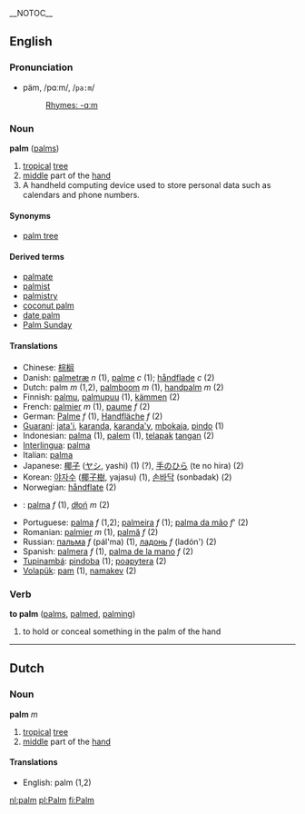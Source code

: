 __NOTOC__

==English==

===Pronunciation===
*päm, /pɑːm/, /<tt>pa:m</tt>/
*:[[Rhymes:English:-ɑːm|Rhymes: -ɑːm]]

=== Noun ===
'''palm''' ([[palms]])

# [[tropical]] [[tree]]
# [[middle]] part of the [[hand]]
# A handheld computing device used to store personal data such as calendars and phone numbers.

====Synonyms====
*[[palm tree]]

====Derived terms====
*[[palmate]]
*[[palmist]]
*[[palmistry]]
*[[coconut palm]]
*[[date palm]]
*[[Palm Sunday]]

==== Translations ====
*Chinese: [[棕榈]]
*Danish: [[palmetræ]] ''n'' (1), [[palme]] ''c'' (1); [[håndflade]] ''c'' (2)
*Dutch: palm ''m'' (1,2), [[palmboom]] ''m'' (1), [[handpalm]] ''m'' (2)
*Finnish: [[palmu]], [[palmupuu]] (1), [[kämmen]] (2)
*French: [[palmier]] ''m'' (1), [[paume]] ''f'' (2)
*German: [[Palme]] ''f'' (1), [[Handfläche]] ''f'' (2)
*[[Guaraní]]: [[jata'i]], [[karanda]], [[karanda'y]], [[mbokaja]], [[pindo]] (1)
*Indonesian: [[palma]] (1), [[palem]] (1), [[telapak]] [[tangan]] (2)
*[[Interlingua]]: [[palma]] 
*Italian: [[palma]] 
*Japanese: [[椰子]] ([[ヤシ]], yashi) (1) (?), [[手のひら]] (te no hira) (2)
*Korean: [[야자수]] ([[椰子樹]], yajasu) (1), [[손바닥]] (sonbadak) (2)
*Norwegian: [[håndflate]] (2)
*{{pl}}: [[palma]] ''f'' (1), [[dłoń]] ''m'' (2)
*Portuguese: [[palma]] ''f'' (1,2); [[palmeira]] ''f'' (1); [[palma da mão]] ''f''' (2)
*Romanian: [[palmier]] ''m'' (1), [[palmă]] ''f'' (2)
*Russian: [[пальма]] ''f'' (pál'ma) (1), [[ладонь]] ''f'' (ladón') (2)
*Spanish: [[palmera]] ''f'' (1), [[palma de la mano]] ''f'' (2)
*[[Tupinambá]]: [[pindoba]] (1); [[poapytera]] (2)
*[[Volapük]]: [[pam]] (1), [[namakev]] (2)

===Verb===
'''to palm''' ([[palms]], [[palmed]], [[palming]])

# to hold or conceal something in the palm of the hand

----

==Dutch==

=== Noun ===
'''palm''' ''m''

# [[tropical]] [[tree]]
# [[middle]] part of the [[hand]]

==== Translations ====
*English: palm (1,2)

[[nl:palm]]
[[pl:Palm]]
[[fi:Palm]]